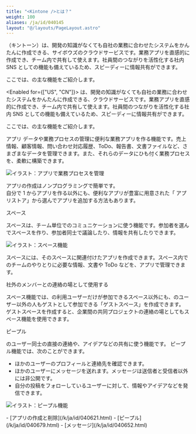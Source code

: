 ```yaml
---
title: "<Kintone />とは？"
weight: 100
aliases: /ja/id/040145
layout: "@/layouts/PageLayout.astro"
---
```



<Enabled for="JP">
  <Kintone />（キントーン）は、開発の知識がなくても自社の業務に合わせたシステムをかんたんに作成できる、サイボウズのクラウドサービスです。業務アプリを直感的に作成でき、チーム内で共有して使えます。社員間のつながりを活性化する社内 SNS としての機能も備えているため、スピーディーに情報共有ができます。

  ここでは、<Kintone />の主な機能をご紹介します。
</Enabled>

<Enabled for={["US", "CN"]}>
  <Kintone />は、開発の知識がなくても自社の業務に合わせたシステムをかんたんに作成できる、クラウドサービスです。業務アプリを直感的に作成でき、チーム内で共有して使えます。社員間のつながりを活性化する社内 SNS としての機能も備えているため、スピーディーに情報共有ができます。

  ここでは、<Kintone />の主な機能をご紹介します。
</Enabled>

<Heading id="start_whatskintone_10">アプリ</Heading>
データや業務プロセスの管理に便利な業務アプリを作る機能です。売上情報、顧客情報、問い合わせ対応履歴、ToDo、報告書、文書ファイルなど、さまざまなデータを管理できます。また、それらのデータにひも付く業務プロセスを、柔軟に構築できます。

![イラスト：アプリで業務プロセスを管理](/k/kintone/img-ja/whatskintone_img01.png)

アプリの作成はノンプログラミングで簡単です。  
自分で 1 からアプリを作る以外にも、便利なアプリが豊富に用意された「<Kintone /> アプリストア」から選んでアプリを追加する方法もあります。

<Heading id="start_whatskintone_20">スペース</Heading>

スペースは、チーム単位でのコミュニケーションに使う機能です。参加者を選んでスペースを作り、参加者同士で議論したり、情報を共有したりできます。

![イラスト：スペース機能](/k/kintone/img-ja/whatskintone_img02.png)

スペースには、そのスペースに関連付けたアプリを作成できます。スペース内でのチームのやりとりに必要な情報、文書や ToDo などを、アプリで管理できます。

<Heading level={3} id="start_whatskintone_2010">社外のメンバーとの連絡の場として使用する</Heading>

スペース機能では、<Kintone />の利用ユーザーだけが参加できるスペース以外にも、<Kintone />のユーザー以外の人もゲストとして参加できる「ゲストスペース」を作成できます。  
ゲストスペースを作成すると、企業間の共同プロジェクトの連絡の場としてもスペース機能を使用できます。

<Heading id="start_whatskintone_30">ピープル</Heading>

<Kintone /> のユーザー同士の直接の連絡や、アイデアなどの共有に使う機能です。 ピープル機能では、次のことができます。

- ほかのユーザーのプロフィールと連絡先を確認できます。
- ほかのユーザーにメッセージを送れます。メッセージは送信者と受信者以外には非公開です。
- 自分の投稿をフォローしているユーザーに対して、情報やアイデアなどを発信できます。

![イラスト：ピープル機能](/k/kintone/img-ja/whatskintone_img03.png)

<Reference>
- [アプリの作成と削除](/k/ja/id/040621.html)
- [ピープル](/k/ja/id/040679.html)
- [メッセージ](/k/ja/id/040652.html)
</Reference>